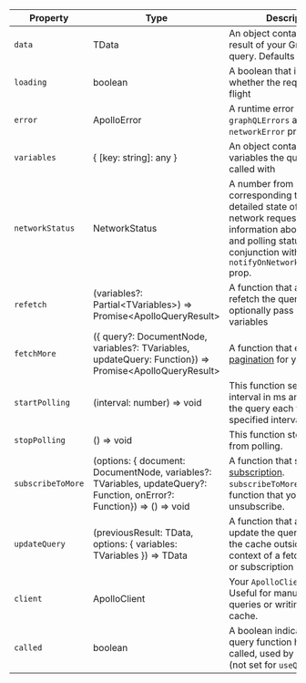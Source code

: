 | Property | Type | Description |
| - | - | - |
| `data` | TData | An object containing the result of your GraphQL query. Defaults to `undefined`. |
| `loading` | boolean | A boolean that indicates whether the request is in flight |
| `error` | ApolloError | A runtime error with `graphQLErrors` and `networkError` properties |
| `variables` | { [key: string]: any } | An object containing the variables the query was called with |
| `networkStatus` | NetworkStatus | A number from 1-8 corresponding to the detailed state of your network request. Includes information about refetching and polling status. Used in conjunction with the `notifyOnNetworkStatusChange` prop. |
| `refetch` | (variables?: Partial&lt;TVariables&gt;) => Promise&lt;ApolloQueryResult&gt; | A function that allows you to refetch the query and optionally pass in new variables |
| `fetchMore` | ({ query?: DocumentNode, variables?: TVariables, updateQuery: Function}) => Promise&lt;ApolloQueryResult&gt; | A function that enables [pagination](/features/pagination/) for your query |
| `startPolling` | (interval: number) => void | This function sets up an interval in ms and fetches the query each time the specified interval passes. |
| `stopPolling` | () => void | This function stops the query from polling. |
| `subscribeToMore` | (options: { document: DocumentNode, variables?: TVariables, updateQuery?: Function, onError?: Function}) => () => void | A function that sets up a [subscription](/data/subscriptions/). `subscribeToMore` returns a function that you can use to unsubscribe. |
| `updateQuery` | (previousResult: TData, options: { variables: TVariables }) => TData | A function that allows you to update the query's result in the cache outside the context of a fetch, mutation, or subscription |
| `client` | ApolloClient | Your `ApolloClient` instance. Useful for manually firing queries or writing data to the cache. |
| `called` | boolean | A boolean indicating if the query function has been called, used by `useLazyQuery` (not set for `useQuery` / `Query`). |
